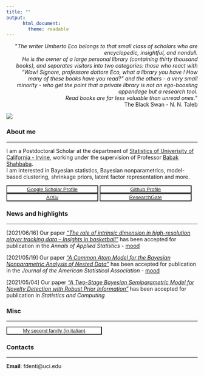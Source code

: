```yaml
---
title: ""
output: 
      html_document:
        theme: readable
---
```


<div style="text-align: right"> 
<p>&quot;<em>The writer Umberto Eco belongs to that small class of scholars who are encyclopedic, insightful, and nondull.<br>He is the owner of a large personal library (containing thirty thousand books), and separates visitors into two categories: those who react with “Wow! Signore, professore dottore Eco, what a library you have ! How many of these books have you read?” and the others - a very small minority - who get the point that a private library is not an ego-boosting appendage but a research tool.<br> Read books are far less valuable than unread ones.</em>&quot; <br> The Black Swan - N. N. Taleb</p>
</div>

  
  
<article class="article" itemscope="" itemtype="http://schema.org/Article"> 
<div class="article-header">
  <img src="images/f2.jpeg" class="article-banner" itemprop="image">
</div>
</article>


### About me
  
---
  
I am a Postdoctoral Scholar at the department of [Statistics of Univerisity of California - Irvine](https://www.stat.uci.edu/), working under the supervision of Professor [Babak Shahbaba](https://www.ics.uci.edu/~babaks/).  
I am interested in Bayesian statistics, Bayesian nonparametrics, model-based clustering, shrinkage priors, latent factor representation and more.  

<button type="button" name="button" class="btn" style="background-color:white;color:blue;width: 48%;">[Google Scholar Profile](https://scholar.google.com/citations?user=DLiw19MAAAAJ&hl=en)</button>
<button type="button" name="button" class="btn" style="background-color:white;color:blue;width: 48%;">[Github Profile](https://github.com/Fradenti)</button>  
<button type="button" name="button" class="btn" style="background-color:white;color:blue;width: 48%;">[ArXiv](https://arxiv.org/search/?searchtype=author&query=Denti%2C+F)</button>
<button type="button" name="button" class="btn" style="background-color:white;color:blue;width: 48%;">[ResearchGate](https://www.researchgate.net/profile/Francesco-Denti-2)</button>


### News and highlights

---  

[2021/06/16] Our paper [*"*The role of intrinsic dimension in high-resolution player tracking data -- Insights in basketball*  "*](https://arxiv.org/abs/2002.04148)  has been accepted for publication in the *Annals of Applied Statistics* - [mood](images/basket.gif)

[2021/05/19] Our paper [*"A Common Atom Model for the Bayesian Nonparametric Analysis of Nested Data"*](https://arxiv.org/abs/2006.09012)  has been accepted for publication in the *Journal of the American Statistical Association* - [mood](images/finn.gif)  

[2021/05/04] Our paper [*"A Two-Stage Bayesian Semiparametric Model for Novelty Detection with Robust Prior Information"*](https://arxiv.org/abs/2006.09012)  has been accepted for publication in *Statistics and Computing*
 
<!---
### Academia
---
* [Research](/Rmarkdowns/Research)
* [Presentations](/Rmarkdowns/ConferencesAndTalks)
* [Teaching](/Teaching)
<button type="button" name="button" class="btn" style="background-color:white;color:blue;width: 32%;">[Research](/Rmarkdowns/Research)</button>
<button type="button" name="button" class="btn" style="background-color:white;color:blue;width: 32%;">[Presentations](/Rmarkdowns/ConferencesAndTalks)</button>
<button type="button" name="button" class="btn" style="background-color:white;color:blue;width: 32%;">[Teaching](/Rmarkdowns/Teaching)</button>
--->


### Misc

---

<button type="button" name="button" class="btn" style="background-color:white;color:blue;width: 50%;">[My second family (in italian)](http://www.compagniameteor.it/)</button>


### Contacts

---

**Email**: fdenti@uci.edu

